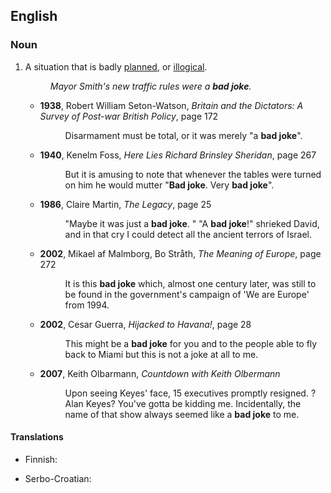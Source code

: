 ==English==

===Noun===
{{en-noun|head=[[bad]] [[joke]]}}

# {{lb|en|idiomatic}} A situation that is badly [[planned]], or [[illogical]].
#: ''Mayor Smith's new traffic rules were a '''bad joke'''.''
#* '''1938''', Robert William Seton-Watson, ''Britain and the Dictators: A Survey of Post-war British Policy'', page 172
#*: Disarmament must be total, or it was merely "a '''bad joke'''".
#* '''1940''', Kenelm Foss, ''Here Lies Richard Brinsley Sheridan'', page 267
#*: But it is amusing to note that whenever the tables were turned on him he would mutter "'''Bad joke'''. Very '''bad joke'''".
#* '''1986''', Claire Martin, ''The Legacy'', page 25
#*: "Maybe it was just a '''bad joke'''. " "A '''bad joke'''!" shrieked David, and in that cry I could detect all the ancient terrors of Israel.
#* '''2002''', Mikael af Malmborg, Bo Stråth, ''The Meaning of Europe'', page 272
#*: It is this '''bad joke''' which, almost one century later, was still to be found in the government's campaign of 'We are Europe' from 1994.
#* '''2002''', Cesar Guerra, ''Hijacked to Havana!'', page 28
#*: This might be a '''bad joke''' for you and to the people able to fly back to Miami but this is not a joke at all to me.
#* '''2007''', Keith Olbarmann, ''Countdown with Keith Olbermann''
#*: Upon seeing Keyes' face, 15 {{w|MSNBC}} executives promptly resigned. {{w|Alan Keyes}}? ''{{w|Alan Keyes is Making Sense}}'' Alan Keyes? You've gotta be kidding me. Incidentally, the name of that show always seemed like a '''bad joke''' to me.

====Translations====
{{trans-top|situation}}
* Finnish: {{t+|fi|huono}} {{t+|fi|pila}}
{{trans-mid}}
* Serbo-Croatian: {{t|sh|неслана шала|f}}
{{trans-bottom}}